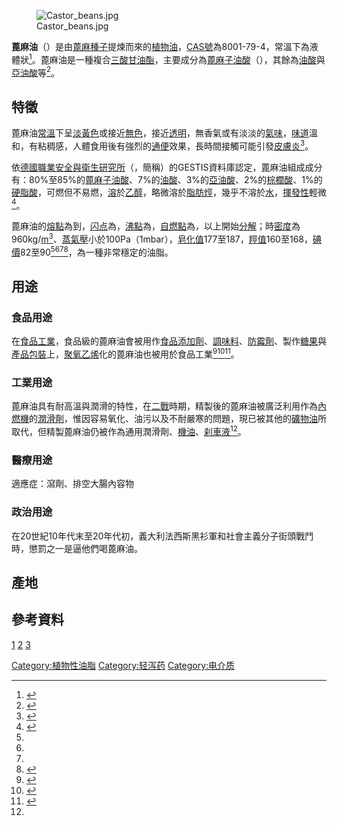 {{noteTA
|1=zh-hans:闪点; zh-hant:閃火點;
}}

{{植物油}}
[[Image:Castor_beans.jpg|thumb]]

'''蓖麻油'''（{{標音|字=蓖 |繁= |简= |拼音=bì |注音=ㄅㄧˋ |粤拼=bei6 |中古= |反切= |同音字=避}}）是由[[蓖麻|蓖麻種子]]提煉而來的[[植物油|植物油]]，[[CAS號|CAS號]]為8001-79-4，常溫下為液體狀<ref name=ACC>{{cite book |title=Catalog handbook of fine chemicals |publisher=Aldrich Chemical Company |author=Aldrich Chemical Company |year=2003 |language=en}}</ref>。蓖麻油是一種複合[[三酸甘油酯|三酸甘油酯]]，主要成分為[[蓖麻子油酸|蓖麻子油酸]]（{{lang|en|Ricinoleic Acid}}），其餘為[[油酸|油酸]]與[[亞油酸|亞油酸]]等<ref name=NNFCC>{{cite web |url=http://www.nnfcc.co.uk/metadot/index.pl?id=2629;isa=DBRow;op=show;dbview_id=2329 |title=Castor |publisher=NNFCC |accessdate=2009-10-23 |language=en |deadurl=yes |archiveurl=https://web.archive.org/web/20091116060004/http://www.nnfcc.co.uk/metadot/index.pl?id=2629;isa=DBRow;op=show;dbview_id=2329 |archivedate=2009-11-16 }}</ref>。

== 特徵 ==
蓖麻油[[常溫|常溫]]下呈[[黃色|淡黃色]]或接近[[無色|無色]]，接近[[透明|透明]]，無香氣或有淡淡的[[氣味|氣味]]，[[味道|味道]]溫和，有粘稠感，人體食用後有強烈的[[排便|通便]]效果，長時間接觸可能引發[[皮膚炎|皮膚炎]]<ref name="NOISH">{{web cite |url=http://www.cdc.gov/niosh/ipcsneng/neng1452.html |title=CASTOR OIL |work=International Chemical Safety Cards |publisher=NIOSH, CDC, USA |language=en |accessdate=2009-12-01 |archive-url=https://web.archive.org/web/20120605145508/http://www.cdc.gov/niosh/ipcsneng/neng1452.html |archive-date=2012-06-05 |dead-url=yes }}</ref>。

依[[德國|德國]][[德國職業安全與衛生研究所|職業安全與衛生研究所]]（{{lang-de|Institut für Arbeitsschutz der Deutschen Gesetzlichen Unfallversicherung}}，簡稱{{lang|de|BGIA}}）的GESTIS資料庫認定，蓖麻油組成成分有：80%至85%的[[蓖麻子油酸|蓖麻子油酸]]、7%的[[油酸|油酸]]、3%的[[亞油酸|亞油酸]]、2%的[[棕櫚酸|棕櫚酸]]、1%的[[硬脂酸|硬脂酸]]，可燃但不易燃，[[溶解|溶]]於[[乙醇|乙醇]]，略微溶於[[脂肪烴|脂肪烴]]，幾乎不溶於[[水|水]]，[[揮發性|揮發性]]輕微<ref name=GESTIS>{{GESTIS|ZVG=122896|Name=Castor oil|Date=2009-11-10}}</ref>。

蓖麻油的[[熔點|熔點]]為{{convert|-18|.C|.F|2}}到{{convert|-10|.C|.F}}，[[闪点|闪点]]為{{convert|229|.C|.F}}，[[沸點|沸點]]為{{convert|313|.C|.F}}，[[自燃點|自燃點]]為{{convert|448|.C|.F}}，{{convert|350|.C|.F}}以上開始[[分解|分解]]；{{convert|20|.C|.F}}時[[密度|密度]]為960kg/[[立方米|m<sup>3</sup>]]、[[蒸氣壓|蒸氣壓]]小於100Pa（1mbar），[[皂化值|皂化值]]177至187，[[羥值|羥值]]160至168，[[碘價|碘價]]82至90<ref name=ACC/><ref name="NOISH"/><ref name=GESTIS/><ref name="Ullmann">{{cite book |publisher= Wiley-VCH Verlag GmbH & Co |title= Ullmann's Encyclopedia of Industrial Chemistry, Release 2002, 6th Edition |volume= Fats and Fatty Oils |author= Alfred Thomas |language=en}}</ref>，為一種非常穩定的油脂。

== 用途 ==
=== 食品用途 ===
在[[食品工業|食品工業]]，食品級的蓖麻油會被用作[[食品添加劑|食品添加劑]]、[[調味料|調味料]]、[[防霉劑|防霉劑]]、製作[[糖果|糖果]]與[[產品|產品]][[包裝|包裝]]上，[[聚氧乙烯|聚氧乙烯]]化的蓖麻油也被用於食品工業<ref name=Kristina>{{cite web |url=http://www.kristinasoil.com/fyi.html#food Castor Oil Facts |title=Castor Oil Facts |publisher=Kristina's Oil |language=en |accessdate=2009-12-04 |deadurl=yes |archiveurl=https://web.archive.org/web/20100209005341/http://www.kristinasoil.com/fyi.html#food |archivedate=2010-02-09 }}</ref><ref>{{cite journal |author=Wilson R, Van Schie BJ, Howes D |title=Overview of the preparation, use and biological studies on polyglycerol polyricinoleate (PGPR) |journal=Food Chem. Toxicol. |volume=36 |issue=9-10 |pages=711–8 |year=1998 |pmid=9737417 |language=en |url=http://linkinghub.elsevier.com/retrieve/pii/S0278-6915(98)00057-X |doi=10.1016/S0278-6915(98)00057-X}}</ref><ref>{{cite journal |author=Busso C, Castro-Prado MA |title=Cremophor EL stimulates mitotic recombination in uvsH//uvsH diploid strain of Aspergillus nidulans |journal=An. Acad. Bras. Cienc. |volume=76 |issue=1 |pages=49–55 |pmid=15048194 |language=en |url=http://www.scielo.br/scielo.php?script=sci_arttext&pid=S0001-37652004000100005&lng=en&nrm=iso&tlng=en|date=2004年3月}}</ref>。

=== 工業用途 ===
蓖麻油具有耐高溫與潤滑的特性，在[[二戰|二戰]]時期，精製後的蓖麻油被廣泛利用作為[[內燃機|內燃機]]的[[潤滑劑|潤滑劑]]，惟因容易氧化、油污以及不耐嚴寒的問題，現已被其他的[[礦物油|礦物油]]所取代，但精製蓖麻油仍被作為通用潤滑劑、[[機油|機油]]、[[刹車液|刹車液]]<ref name=Kristina/>。

=== 醫療用途 ===
適應症：瀉劑、排空大腸內容物

===政治用途===
在20世紀10年代末至20年代初，義大利法西斯黑衫軍和社會主義分子街頭戰鬥時，懲罰之一是逼他們喝蓖麻油。

== 產地 ==

== 參考資料 ==
{{reflist|3}}
[http://www.newton.dep.anl.gov/natbltn/500-599/nb503.htm]
[https://web.archive.org/web/20131128043054/http://castoroil.org/]
[http://tw.myblog.yahoo.com/dr-free/article?mid=1655&prev=1657&next=-1]{{dead link|date=2018年4月 |bot=InternetArchiveBot |fix-attempted=yes }}

{{植物油列表}}
{{轻泻药}}
{{Fatsandoils}}

{{DEFAULTSORT:Bi蓖麻油}}
[[Category:植物性油脂|Category:植物性油脂]]
[[Category:轻泻药|Category:轻泻药]]
[[Category:电介质|Category:电介质]]